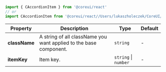 
```jsx
import { CAccordionItem } from '@coreui/react'
// or
import CAccordionItem from '@coreui/react//Users/lukaszholeczek/CoreUI/@coreui/react/packages/coreui-react/src/components/accordion/CAccordionItem'
```

| Property | Description | Type | Default |
| --- | --- | --- | --- |
| **className** | A string of all className you want applied to the base component. | `string` | - |
| **itemKey** | Item key. | `string` \| `number` | - |
